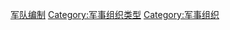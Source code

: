 {{noteTA
|T = zh-hans:Category:军队编制单位; zh-hant:Category:軍隊編制單位;
|1 = zh-hans:编制; zh-hant:編制;
}}
{{军队编制|nocat}}

[[Category:军队编制|]]
[[Category:军事组织类型|Category:军事组织类型]]
[[Category:军事组织|Category:军事组织]]